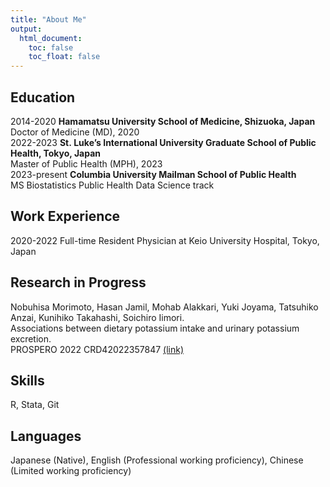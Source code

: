 ```yaml
---
title: "About Me"
output: 
  html_document:
    toc: false
    toc_float: false
---
```


## Education
2014-2020   **Hamamatsu University School of Medicine, Shizuoka, Japan**  
            Doctor of Medicine (MD), 2020  
2022-2023   **St. Luke’s International University Graduate School of Public Health, Tokyo, Japan**  
             Master of Public Health (MPH), 2023  
2023-present **Columbia University Mailman School of Public Health**  
              MS Biostatistics Public Health Data Science track  
            
## Work Experience
2020-2022   Full-time Resident Physician at Keio University Hospital, Tokyo, Japan

## Research in Progress
Nobuhisa Morimoto, Hasan Jamil, Mohab Alakkari, Yuki Joyama, Tatsuhiko Anzai, Kunihiko Takahashi, Soichiro Iimori.   
Associations between dietary potassium intake and urinary potassium excretion.   
PROSPERO 2022 CRD42022357847 [(link)](https://www.crd.york.ac.uk/prospero/display_record.php?ID=CRD42022357847) 

## Skills
R, Stata, Git

## Languages
Japanese (Native), English (Professional working proficiency), Chinese (Limited working proficiency)



